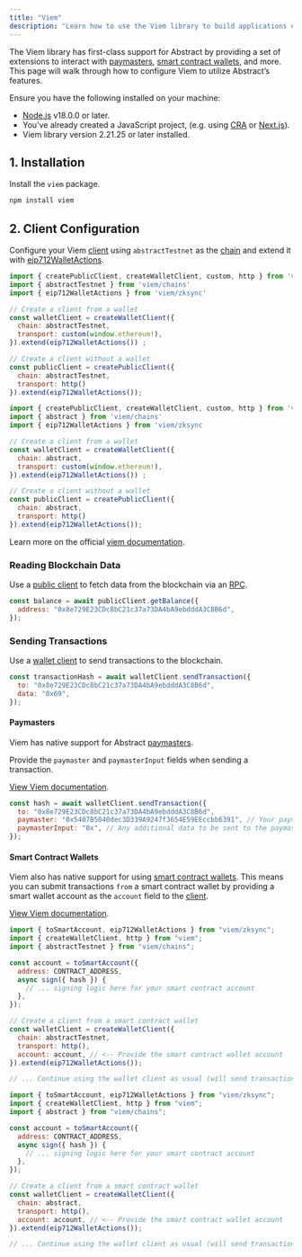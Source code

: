 ```yaml
---
title: "Viem"
description: "Learn how to use the Viem library to build applications on Abstract."
---
```


The Viem library has first-class support for Abstract by providing a set of
extensions to interact with [paymasters](/how-abstract-works/native-account-abstraction/paymasters.mdx),
[smart contract wallets](/how-abstract-works/native-account-abstraction/smart-contract-wallets.mdx), and more.
This page will walk through how to configure Viem to utilize Abstract&rsquo;s features.

<Accordion title="Prerequisites">
  Ensure you have the following installed on your machine:

- [Node.js](https://nodejs.org/en/download/) v18.0.0 or later.
- You&rsquo;ve already created a JavaScript project,
  (e.g. using [CRA](https://create-react-app.dev/) or [Next.js](https://nextjs.org/)).
- Viem library version 2.21.25 or later installed.

</Accordion>

## 1. Installation

Install the `viem` package.

```bash
npm install viem
```

## 2. Client Configuration

Configure your Viem [client](https://viem.sh/zksync/client) using `abstractTestnet`
as the [chain](https://viem.sh/zksync/chains) and extend it with
[eip712WalletActions](https://viem.sh/zksync/client#eip712walletactions).

<CodeGroup>

```javascript Testnet
import { createPublicClient, createWalletClient, custom, http } from 'viem'
import { abstractTestnet } from 'viem/chains'
import { eip712WalletActions } from 'viem/zksync'

// Create a client from a wallet
const walletClient = createWalletClient({
  chain: abstractTestnet,
  transport: custom(window.ethereum!),
}).extend(eip712WalletActions()) ;

// Create a client without a wallet
const publicClient = createPublicClient({
  chain: abstractTestnet,
  transport: http()
}).extend(eip712WalletActions());
```

```javascript Mainnet
import { createPublicClient, createWalletClient, custom, http } from 'viem'
import { abstract } from 'viem/chains'
import { eip712WalletActions } from 'viem/zksync

// Create a client from a wallet
const walletClient = createWalletClient({
  chain: abstract,
  transport: custom(window.ethereum!),
}).extend(eip712WalletActions()) ;

// Create a client without a wallet
const publicClient = createPublicClient({
  chain: abstract,
  transport: http()
}).extend(eip712WalletActions());
```

</CodeGroup>

Learn more on the official [viem documentation](https://viem.sh/zksync).

### Reading Blockchain Data

Use a [public client](https://viem.sh/docs/clients/public)
to fetch data from the blockchain via an [RPC](/connect-to-abstract).

```javascript
const balance = await publicClient.getBalance({
  address: "0x8e729E23CDc8bC21c37a73DA4bA9ebdddA3C8B6d",
});
```

### Sending Transactions

Use a [wallet client](https://viem.sh/docs/clients/wallet)
to send transactions to the blockchain.

```javascript
const transactionHash = await walletClient.sendTransaction({
  to: "0x8e729E23CDc8bC21c37a73DA4bA9ebdddA3C8B6d",
  data: "0x69",
});
```

#### Paymasters

Viem has native support for Abstract [paymasters](/how-abstract-works/native-account-abstraction/paymasters.mdx).

Provide the `paymaster` and `paymasterInput` fields when sending a transaction.

[View Viem documentation](https://viem.sh/zksync#2-use-actions).

```javascript
const hash = await walletClient.sendTransaction({
  to: "0x8e729E23CDc8bC21c37a73DA4bA9ebdddA3C8B6d",
  paymaster: "0x5407B5040dec3D339A9247f3654E59EEccbb6391", // Your paymaster contract address
  paymasterInput: "0x", // Any additional data to be sent to the paymaster
});
```

#### Smart Contract Wallets

Viem also has native support for using [smart contract wallets](/how-abstract-works/native-account-abstraction/smart-contract-wallets.mdx).
This means you can submit transactions `from` a smart contract wallet by providing
a smart wallet account as the `account` field to the [client](#client-configuration).

[View Viem documentation](https://viem.sh/zksync/accounts/toSmartAccount).

<CodeGroup>

```javascript Testnet
import { toSmartAccount, eip712WalletActions } from "viem/zksync";
import { createWalletClient, http } from "viem";
import { abstractTestnet } from "viem/chains";

const account = toSmartAccount({
  address: CONTRACT_ADDRESS,
  async sign({ hash }) {
    // ... signing logic here for your smart contract account
  },
});

// Create a client from a smart contract wallet
const walletClient = createWalletClient({
  chain: abstractTestnet,
  transport: http(),
  account: account, // <-- Provide the smart contract wallet account
}).extend(eip712WalletActions());

// ... Continue using the wallet client as usual (will send transactions from the smart contract wallet)
```

```javascript Mainnet
import { toSmartAccount, eip712WalletActions } from "viem/zksync";
import { createWalletClient, http } from "viem";
import { abstract } from "viem/chains";

const account = toSmartAccount({
  address: CONTRACT_ADDRESS,
  async sign({ hash }) {
    // ... signing logic here for your smart contract account
  },
});

// Create a client from a smart contract wallet
const walletClient = createWalletClient({
  chain: abstract,
  transport: http(),
  account: account, // <-- Provide the smart contract wallet account
}).extend(eip712WalletActions());

// ... Continue using the wallet client as usual (will send transactions from the smart contract wallet)
```

</CodeGroup>
